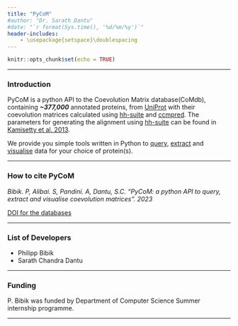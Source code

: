 ```yaml
---
title: "PyCoM"
#author: "Dr. Sarath Dantu"
#date: "`r format(Sys.time(), '%d/%m/%y')`"
header-includes:
    - \usepackage{setspace}\doublespacing
---
```


```r
knitr::opts_chunk$set(echo = TRUE)
```

***

### Introduction

PyCoM is a python API to the Coevolution Matrix database(CoMdb), containing ***~377,000*** annotated proteins, from [UniProt](https://www.uniprot.org/)  with their coevolution matrices calculated using [hh-suite](https://github.com/soedinglab/hh-suite) and [ccmpred](https://github.com/soedinglab/CCMpred). The parameters for generating the alignment using [hh-suite]() can be found in [Kamisetty et al. 2013](https://www.pnas.org/doi/10.1073/pnas.1314045110).

We provide you simple tools written in Python to [query](tutorials.html), [extract](tutorials.html) and [visualise](tutorials.html) data for your choice of protein(s).


***

### How to cite PyCoM

*Bibik. P, Alibai. S, Pandini. A, Dantu, S.C. "PyCoM: a python API to query, extract and visualise coevolution matrices". 2023*

[DOI for the databases]()

***

### List of Developers

- Philipp Bibik
- Sarath Chandra Dantu

***

### Funding

P. Bibik was funded by Department of Computer Science Summer internship programme.

***